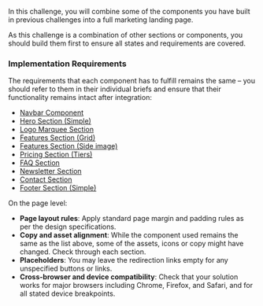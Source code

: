 In this challenge, you will combine some of the components you have built in previous challenges into a full marketing landing page.

As this challenge is a combination of other sections or components, you should build them first to ensure all states and requirements are covered.

### Implementation Requirements

The requirements that each component has to fulfill remains the same – you should refer to them in their individual briefs and ensure that their functionality remains intact after integration:

- [Navbar Component](/projects/challenges/navbar-component)
- [Hero Section (Simple)](/projects/challenges/hero-section-simple)
- [Logo Marquee Section](/projects/challenges/logo-marquee-section)
- [Features Section (Grid)](/projects/challenges/features-section-grid)
- [Features Section (Side image)](/projects/challenges/features-section-side-image)
- [Pricing Section (Tiers)](/projects/challenges/pricing-section-tiers)
- [FAQ Section](/projects/challenges/faq-section)
- [Newsletter Section](/projects/challenges/newsletter-section)
- [Contact Section](/projects/challenges/contact-section)
- [Footer Section (Simple)](/projects/challenges/footer-section-simple)

On the page level:

- **Page layout rules**: Apply standard page margin and padding rules as per the design specifications.
- **Copy and asset alignment**: While the component used remains the same as the list above, some of the assets, icons or copy might have changed. Check through each section.
- **Placeholders**: You may leave the redirection links empty for any unspecified buttons or links.
- **Cross-browser and device compatibility**: Check that your solution works for major browsers including Chrome, Firefox, and Safari, and for all stated device breakpoints.
